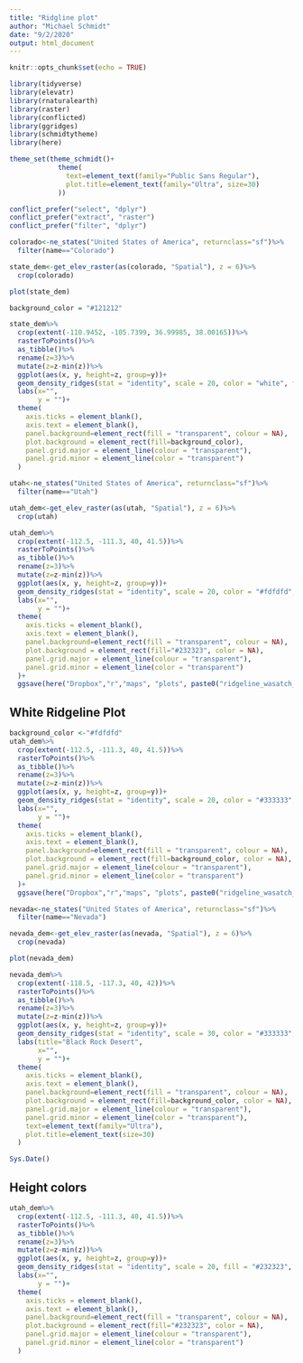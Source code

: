 ```yaml
---
title: "Ridgline plot"
author: "Michael Schmidt"
date: "9/2/2020"
output: html_document
---
```


```r
knitr::opts_chunk$set(echo = TRUE)
```

```r
library(tidyverse)
library(elevatr)
library(rnaturalearth)
library(raster)
library(conflicted)
library(ggridges)
library(schmidtytheme)
library(here)

theme_set(theme_schmidt()+
            theme(
              text=element_text(family="Public Sans Regular"),
              plot.title=element_text(family="Ultra", size=30)
            ))

conflict_prefer("select", "dplyr")
conflict_prefer("extract", "raster")
conflict_prefer("filter", "dplyr")
```

```r
colorado<-ne_states("United States of America", returnclass="sf")%>%
  filter(name=="Colorado")

state_dem<-get_elev_raster(as(colorado, "Spatial"), z = 6)%>%
  crop(colorado)

plot(state_dem)

background_color = "#121212"

state_dem%>%
  crop(extent(-110.9452, -105.7399, 36.99985, 38.00165))%>%
  rasterToPoints()%>%
  as_tibble()%>%
  rename(z=3)%>%
  mutate(z=z-min(z))%>%
  ggplot(aes(x, y, height=z, group=y))+
  geom_density_ridges(stat = "identity", scale = 20, color = "white", fill = background_color)+
  labs(x="",
       y = "")+
  theme(
    axis.ticks = element_blank(),
    axis.text = element_blank(),
    panel.background=element_rect(fill = "transparent", colour = NA),
    plot.background = element_rect(fill=background_color),
    panel.grid.major = element_line(colour = "transparent"),
    panel.grid.minor = element_line(color = "transparent")
  )
```

```r
utah<-ne_states("United States of America", returnclass="sf")%>%
  filter(name=="Utah")

utah_dem<-get_elev_raster(as(utah, "Spatial"), z = 6)%>%
  crop(utah)

utah_dem%>%
  crop(extent(-112.5, -111.3, 40, 41.5))%>%
  rasterToPoints()%>%
  as_tibble()%>%
  rename(z=3)%>%
  mutate(z=z-min(z))%>%
  ggplot(aes(x, y, height=z, group=y))+
  geom_density_ridges(stat = "identity", scale = 20, color = "#fdfdfd", fill = "#232323")+
  labs(x="",
       y = "")+
  theme(
    axis.ticks = element_blank(),
    axis.text = element_blank(),
    panel.background=element_rect(fill = "transparent", colour = NA),
    plot.background = element_rect(fill="#232323", color = NA),
    panel.grid.major = element_line(colour = "transparent"),
    panel.grid.minor = element_line(color = "transparent")
  )+
  ggsave(here("Dropbox","r","maps", "plots", paste0("ridgeline_wasatch_dark_", Sys.Date(),".jpg")), type = "cairo")


```


## White Ridgeline Plot

```r
background_color <-"#fdfdfd"
utah_dem%>%
  crop(extent(-112.5, -111.3, 40, 41.5))%>%
  rasterToPoints()%>%
  as_tibble()%>%
  rename(z=3)%>%
  mutate(z=z-min(z))%>%
  ggplot(aes(x, y, height=z, group=y))+
  geom_density_ridges(stat = "identity", scale = 20, color = "#333333", fill = background_color)+
  labs(x="",
       y = "")+
  theme(
    axis.ticks = element_blank(),
    axis.text = element_blank(),
    panel.background=element_rect(fill = "transparent", colour = NA),
    plot.background = element_rect(fill=background_color, color = NA),
    panel.grid.major = element_line(colour = "transparent"),
    panel.grid.minor = element_line(color = "transparent")
  )+
  ggsave(here("Dropbox","r","maps", "plots", paste0("ridgeline_wasatch_light_", Sys.Date(),".svg")))
```

```r
nevada<-ne_states("United States of America", returnclass="sf")%>%
  filter(name=="Nevada")

nevada_dem<-get_elev_raster(as(nevada, "Spatial"), z = 6)%>%
  crop(nevada)

plot(nevada_dem)

nevada_dem%>%
  crop(extent(-118.5, -117.3, 40, 42))%>%
  rasterToPoints()%>%
  as_tibble()%>%
  rename(z=3)%>%
  mutate(z=z-min(z))%>%
  ggplot(aes(x, y, height=z, group=y))+
  geom_density_ridges(stat = "identity", scale = 30, color = "#333333", fill = background_color)+
  labs(title="Black Rock Desert",
       x="",
       y = "")+
  theme(
    axis.ticks = element_blank(),
    axis.text = element_blank(),
    panel.background=element_rect(fill = "transparent", colour = NA),
    plot.background = element_rect(fill=background_color, color = NA),
    panel.grid.major = element_line(colour = "transparent"),
    panel.grid.minor = element_line(color = "transparent"), 
    text=element_text(family="Ultra"),
    plot.title=element_text(size=30)
  )

Sys.Date()
```


## Height colors

```r
utah_dem%>%
  crop(extent(-112.5, -111.3, 40, 41.5))%>%
  rasterToPoints()%>%
  as_tibble()%>%
  rename(z=3)%>%
  mutate(z=z-min(z))%>%
  ggplot(aes(x, y, height=z, group=y))+
  geom_density_ridges(stat = "identity", scale = 20, fill = "#232323", color = "#efefef")+
  labs(x="",
       y = "")+
  theme(
    axis.ticks = element_blank(),
    axis.text = element_blank(),
    panel.background=element_rect(fill = "transparent", colour = NA),
    plot.background = element_rect(fill="#232323", color = NA),
    panel.grid.major = element_line(colour = "transparent"),
    panel.grid.minor = element_line(color = "transparent")
  )
```